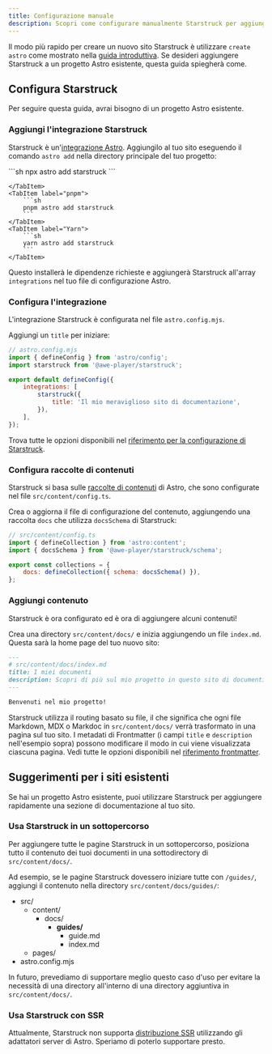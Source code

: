 ```yaml
---
title: Configurazione manuale
description: Scopri come configurare manualmente Starstruck per aggiungerlo a un progetto Astro esistente.
---
```



Il modo più rapido per creare un nuovo sito Starstruck è utilizzare `create astro` come mostrato nella [guida introduttiva](/it/getting-started/#creating-a-new-project).
Se desideri aggiungere Starstruck a un progetto Astro esistente, questa guida spiegherà come.

## Configura Starstruck

Per seguire questa guida, avrai bisogno di un progetto Astro esistente.

### Aggiungi l'integrazione Starstruck

Starstruck è un'[integrazione Astro](https://docs.astro.build/it/guides/integrations-guide/). Aggiungilo al tuo sito eseguendo il comando `astro add` nella directory principale del tuo progetto:

<Tabs>
    <TabItem label="npm">
        ```sh
        npx astro add starstruck
        ```

    </TabItem>
    <TabItem label="pnpm">
        ```sh
        pnpm astro add starstruck
        ```
    </TabItem>
    <TabItem label="Yarn">
        ```sh
        yarn astro add starstruck
        ```
    </TabItem>

</Tabs>

Questo installerà le dipendenze richieste e aggiungerà Starstruck all'array `integrations` nel tuo file di configurazione Astro.

### Configura l'integrazione

L'integrazione Starstruck è configurata nel file `astro.config.mjs`.

Aggiungi un `title` per iniziare:

```js {7-9}
// astro.config.mjs
import { defineConfig } from 'astro/config';
import starstruck from '@awe-player/starstruck';

export default defineConfig({
	integrations: [
		starstruck({
			title: 'Il mio meraviglioso sito di documentazione',
		}),
	],
});
```

Trova tutte le opzioni disponibili nel [riferimento per la configurazione di Starstruck](/it/reference/configuration/).

### Configura raccolte di contenuti

Starstruck si basa sulle [raccolte di contenuti](https://docs.astro.build/it/guides/content-collections/) di Astro, che sono configurate nel file `src/content/config.ts`.

Crea o aggiorna il file di configurazione del contenuto, aggiungendo una raccolta `docs` che utilizza `docsSchema` di Starstruck:

```js ins={3,6}
// src/content/config.ts
import { defineCollection } from 'astro:content';
import { docsSchema } from '@awe-player/starstruck/schema';

export const collections = {
	docs: defineCollection({ schema: docsSchema() }),
};
```

### Aggiungi contenuto

Starstruck è ora configurato ed è ora di aggiungere alcuni contenuti!

Crea una directory `src/content/docs/` e inizia aggiungendo un file `index.md`.
Questa sarà la home page del tuo nuovo sito:

```md
---
# src/content/docs/index.md
title: I miei documenti
description: Scopri di più sul mio progetto in questo sito di documenti creato con Starstruck.
---

Benvenuti nel mio progetto!
```

Starstruck utilizza il routing basato su file, il che significa che ogni file Markdown, MDX o Markdoc in `src/content/docs/` verrà trasformato in una pagina sul tuo sito. I metadati di Frontmatter (i campi `title` e `description` nell'esempio sopra) possono modificare il modo in cui viene visualizzata ciascuna pagina.
Vedi tutte le opzioni disponibili nel [riferimento frontmatter](/it/reference/frontmatter/).

## Suggerimenti per i siti esistenti

Se hai un progetto Astro esistente, puoi utilizzare Starstruck per aggiungere rapidamente una sezione di documentazione al tuo sito.

### Usa Starstruck in un sottopercorso

Per aggiungere tutte le pagine Starstruck in un sottopercorso, posiziona tutto il contenuto dei tuoi documenti in una sottodirectory di `src/content/docs/`.

Ad esempio, se le pagine Starstruck dovessero iniziare tutte con `/guides/`, aggiungi il contenuto nella directory `src/content/docs/guides/`:


<FileTree>

- src/
  - content/
    - docs/
      - **guides/**
        - guide.md
        - index.md
  - pages/
- astro.config.mjs

</FileTree>

In futuro, prevediamo di supportare meglio questo caso d'uso per evitare la necessità di una directory all'interno di una directory aggiuntiva in `src/content/docs/`.

### Usa Starstruck con SSR

Attualmente, Starstruck non supporta [distribuzione SSR](https://docs.astro.build/it/guides/server-side-rendering/) utilizzando gli adattatori server di Astro. Speriamo di poterlo supportare presto.
